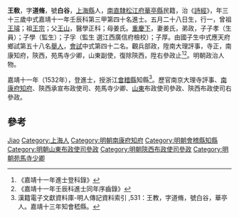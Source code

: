 {{Otheruses|other=名为王教的其他人物|王教}}
{{明清人物信息框
| 姓名 = 王敎
| 原名 =
| 圖片名稱= 
| 圖片大小 =
| 圖片說明 = 
| 最高職務 = 陝西承宣布政使司右參政
| 國家 = 大明 
| 爵位 =
| 籍貫 = [[南京|南京]][[松江府|松江府]][[上海縣|上海縣]]
| 族裔 = 
| 旗籍 = 
| 字號 = 字道脩，號白谷
| 諡號 =
| 出生日期 = 五月二十八日
| 出生地點 = 
| 逝世日期 = 卒年不詳
| 逝世地點 =
| 墓葬 =
| 配偶 = 姜氏
| 親屬 = 曾祖[[王璿|王璿]]，祖[[王宗|王宗]]，父[[王山|王山]]，母姜氏
| 出身 =
* 嘉靖十一年壬辰科進士出身
| 經歷 =
| 著作 =  
}}
'''王敎'''{{BD|1500年||1559年||}}，字'''道脩'''，號'''白谷'''，[[上海縣|上海縣]]人，[[南直隸|南直隸]][[松江府|松江府]][[華亭縣|華亭縣]]民籍，治《[[詩經|詩經]]》，年三十三歲中式嘉靖十一年壬辰科第三甲第四十名進士。五月二十八日生，行一，曾祖[[王璿|王璿]]；祖[[王宗|王宗]]；父[[王山|王山]]，醫學正科；母姜氏。[[重慶下|重慶下]]，妻姜氏，弟政，子子孝（生員）；子學（監生）；子孚（監生 選江西廣信府檢校）；子厚。由國子生中式應天府鄉試第五十八名[[舉人|舉人]]，[[會試|會試]]中式第四十二名。觀兵部政，陞南大理評事，寺正，南康知府，陝西，苑馬寺少卿，山東副使，復除陝西，陞右參政止<ref>《嘉靖十一年進士登科錄》</ref><ref>《嘉靖十一年壬辰科進士同年序齒錄》</ref>。明朝政治人物。

嘉靖十一年（1532年），登進士，授浙江[[會稽縣|會稽縣]]知縣<ref>漢籍電子文獻資料庫-明人傳記資料索引 ,531：王教，字道脩，號白谷，華亭人。嘉靖十三年知會嵇縣。</ref>。歷官南京大理寺評事、[[南康府|南康府]][[知府|知府]]、陝西承宣布政使司、苑馬寺少卿、[[山東|山東]]布政使司參政、陝西布政使司右參政。

== 參考 ==
{{Reflist}}

{{嘉靖十一年壬辰科殿試金榜}}

{{Authority control}}

{{DEFAULTSORT:Wang王}}
[[Category:王姓|Jiao]]
[[Category:上海人|Category:上海人]]
[[Category:明朝南康府知府|Category:明朝南康府知府]]
[[Category:明朝會稽縣知縣|Category:明朝會稽縣知縣]]
[[Category:明朝山東布政使司參政|Category:明朝山東布政使司參政]]
[[Category:明朝陝西布政使司參政|Category:明朝陝西布政使司參政]]
[[Category:明朝苑馬寺少卿|Category:明朝苑馬寺少卿]]


{{明朝人物小作品}}